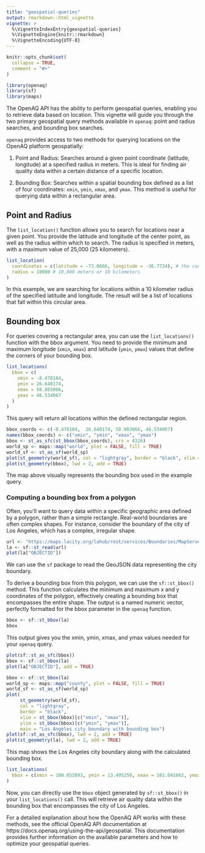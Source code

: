 ```yaml
---
title: "geospatial-queries"
output: rmarkdown::html_vignette
vignette: >
  %\VignetteIndexEntry{geospatial-queries}
  %\VignetteEngine{knitr::rmarkdown}
  %\VignetteEncoding{UTF-8}
---
```


```r
knitr::opts_chunk$set(
  collapse = TRUE,
  comment = "#>"
)
```

```r
library(openaq)
library(sf)
library(maps)
```


The OpenAQ API has the ability to perform geospatial queries, enabling you to
retrieve data based on location. This vignette will guide you through the two
primary geospatial query methods available in `openaq`: point and radius
searches, and bounding box searches.

`openaq` provides access to two methods for querying locations on the OpenAQ
platform geospatially:

1. Point and Radius: Searches around a given point coordinate (latitude,
longitude) at a specified radius in meters.  This is ideal for finding air
quality data within a certain distance of a specific location.

2. Bounding Box: Searches within a spatial bounding box defined as a list of
four coordinates: `xmin`, `ymin`, `xmax`, and `ymax`. This method is useful for
querying data within a rectangular area.

## Point and Radius

The `list_location()` function allows you to search for locations near a given
point. You provide the latitude and longitude of the center point, as well as
the radius within which to search. The radius is specified in meters, with a
maximum value of 25,000 (25 kilometers).

```r
list_location(
  coordinates = c(latitude = -73.0666, longitude = -36.7724), # the coordinates in Concepción, Chile.
  radius = 10000 # 10,000 meters or 10 kilometers
)
```

In this example, we are searching for locations within a 10 kilometer radius of
the specified latitude and longitude. The result will be a list of locations
that fall within this circular area.

## Bounding box

For queries covering a rectangular area, you can use the `list_locations()`
function with the bbox argument. You need to provide the minimum and maximum
longitude (`xmin`, `xmax`) and latitude (`ymin`, `ymax`) values that define the
corners of your bounding box.

```r
list_locations(
  bbox = c(
    xmin = -8.478184,
    ymin = 26.640174,
    xmax = 50.803066,
    ymax = 46.534067
  )
)
```

This query will return all locations within the defined rectangular region.

```r
bbox_coords <- c(-8.478184,  26.640174, 50.803066, 46.534067)
names(bbox_coords) <- c("xmin", "ymin", "xmax", "ymax")
bbox <- st_as_sfc(st_bbox(bbox_coords), crs = 4326)
world_sp <- maps::map("world", plot = FALSE, fill = TRUE)
world_sf <- st_as_sf(world_sp)
plot(st_geometry(world_sf), col = "lightgray", border = "black", xlim = st_bbox(bbox)[c("xmin", "xmax")], ylim = st_bbox(bbox)[c("ymin", "ymax")]) 
plot(st_geometry(bbox), lwd = 2, add = TRUE)
```

The map above visually represents the bounding box used in the example query.

### Computing a bounding box from a polygon

Often, you'll want to query data within a specific geographic area defined by a
polygon, rather than a simple rectangle. Real-world boundaries are often complex
shapes. For instance, consider the boundary of the city of Los Angeles, which
has a complex, irregular shape.

```r
url <- "https://maps.lacity.org/lahub/rest/services/Boundaries/MapServer/7/query?outFields=*&where=1%3D1&f=geojson"
la <- sf::st_read(url)
plot(la["OBJECTID"])
```

We can use the `sf` package to read the GeoJSON data representing the city
boundary.

To derive a bounding box from this polygon, we can use the `sf::st_bbox()`
method. This function calculates the minimum and maximum x and y coordinates of
the polygon, effectively creating a bounding box that encompasses the entire
shape. The output is a named numeric vector, perfectly formatted for the bbox
parameter in the `openaq` function.

```r
bbox <- sf::st_bbox(la)
bbox
```

This output gives you the xmin, ymin, xmax, and ymax values needed for your
`openaq` query.

```r
plot(sf::st_as_sfc(bbox))
bbox <- sf::st_bbox(la)
plot(la["OBJECTID"], add = TRUE)
```


```r
bbox <- sf::st_bbox(la)
world_sp <- maps::map("county", plot = FALSE, fill = TRUE)
world_sf <- st_as_sf(world_sp)
plot(
     st_geometry(world_sf),
     col = "lightgray",
     border = "black",
     xlim = st_bbox(bbox)[c("xmin", "xmax")],
     ylim = st_bbox(bbox)[c("ymin", "ymax")],
     main = "Los Angeles city boundary with bounding box")
plot(sf::st_as_sfc(bbox), lwd = 2, add = TRUE)
plot(st_geometry(la), lwd = 2, add = TRUE)

```

This map shows the Los Angeles city boundary along with the calculated bounding
box.


```r
list_locations(
  bbox = c(xmin = 100.052893, ymin = 13.495250, xmax = 101.041662, ymax = 13.974828)
)
```

Now, you can directly use the `bbox` object generated by `sf::st_bbox()` in your
`list_locations()` call. This will retrieve air quality data within the bounding
box that encompasses the city of Los Angeles.

For a detailed explanation about how the OpenAQ API works with these methods,
see the official OpenAQ API documentation at
https://docs.openaq.org/using-the-api/geospatial.  This documentation provides
further information on the available parameters and how to optimize your
geospatial queries.
